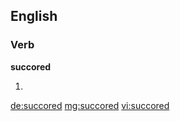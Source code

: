 ==English==

===Verb===
'''succored'''

# {{past of|[[succor]]}}

[[de:succored]]
[[mg:succored]]
[[vi:succored]]